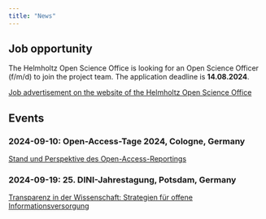 ```yaml
---
title: "News"
---
```


## Job opportunity

The Helmholtz Open Science Office is looking for an Open Science Officer (f/m/d) to join the project team. The application deadline is **14.08.2024**.

[Job advertisement on the website of the Helmholtz Open Science Office](https://www.gfz-potsdam.de/karriere/stellenangebote/details/9582)

## Events

### 2024-09-10: Open-Access-Tage 2024, Cologne, Germany

[Stand und Perspektive des Open-Access-Reportings](https://open-access-tage.de/open-access-tage-2024-koeln/koeln/programm/dienstag-10092024)

### 2024-09-19: 25. DINI-Jahrestagung, Potsdam, Germany

[Transparenz in der Wissenschaft: Strategien für offene Informationsversorgung](https://dini.de/fileadmin/jahrestagungen/2024/Abstract_DINI-Jahrestagung_2024-1.pdf)